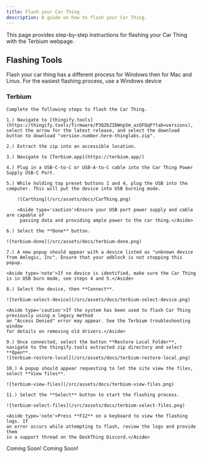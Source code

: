 ```yaml
---
title: Flash your Car Thing
description: A guide on how to flash your Car Thing.
---
```



This page provides step-by-step instructions for flashing your Car Thing with the Terbium webpage.

## Flashing Tools
Flash your car thing has a different process for Windows then for Mac and Linux. For the easiest flashing process, use a Windows device
<Tabs syncKey="system">
  <TabItem label="Windows" icon='seti:windows'>
  ### Terbium
    Complete the following steps to flash the Car Thing.
    
    1.) Navigate to [thingify.tools](https://thingify.tools/firmware/P3QZbZIDWnp5m_azQFQqP?tab=versions), select the arrow for the latest release, and select the download button to download "version.number.here-thinglabs.zip".
   
    2.) Extract the zip into an accessible location.
   
    3.) Navigate to [Terbium.app](https://terbium.app/)

    4.) Plug in a USB-C-to-C or USB-A-to-C cable into the Car Thing Power Supply USB-C Port.

    5.) While holding top preset buttons 1 and 4, plug the USB into the computer. This will put the device into USB burning mode.

        ![Carthing](/src/assets/docs/CarThing.png)

        <Aside type='caution'>Ensure your USB port power supply and cable are capable of 
         passing data and providing ample power to the car thing.</Aside>

    6.) Select the **Done** button. 

    ![terbium-done](/src/assets/docs/terbium-done.png)

    7.) A new popup should appear with a device listed as "unknown device from Amlogic, Inc". Ensure that your adblock is not stopping this popup. 
    
    <Aside type='note'>If no device is identified, make sure the Car Thing is in USB burn mode, see steps 4 and 5.</Aside> 

    8.) Select the device, then **Connect**.

    ![terbium-select-device](/src/assets/docs/terbium-select-device.png)

    <Aside type='caution'>If the system has been used to flash Car Thing previously using a legacy method
    an "Access Denied" error may appear. See the Terbium troubleshooting window
    for details on removing old drivers.</Aside>

    9.) Once connected, select the button **Restore Local Folder**, navigate to the thingify.tools extracted zip directory and select **Open**.
    ![terbium-restore-local](/src/assets/docs/terbium-restore-local.png)

    10.) A popup should appear requesting to let the site view the files, select **View files**.

    ![terbium-view-files](/src/assets/docs/terbium-view-files.png)

    11.) Select the **Select** button to start the flashing process.

    ![terbium-select-files](/src/assets/docs/terbium-select-files.png)

    <Aside type='note'>Press **F12** on a keyboard to view the flashing logs. If
    an error occurs while attempting to flash, review the logs and provide them 
    in a support thread on the DeskThing Discord.</Aside> 

  </TabItem>
    
  <TabItem label="Mac" icon='apple'>
   Coming Soon!
  </TabItem>

  <TabItem label="Linux" icon='linux'>
   Coming Soon!
  </TabItem>
</Tabs>

